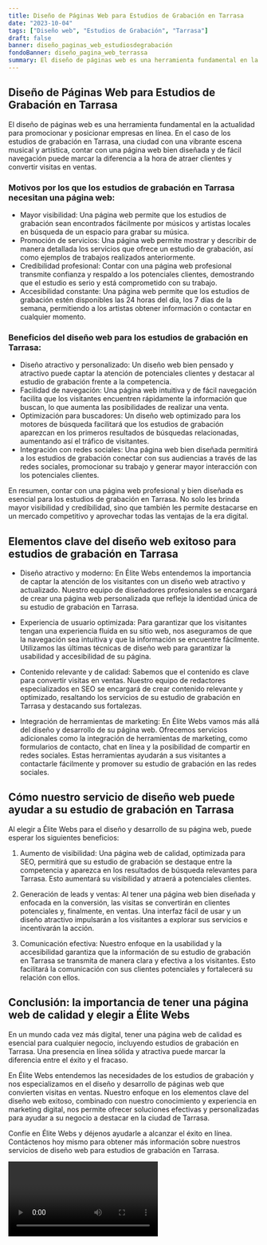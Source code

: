 ```yaml
---
title: Diseño de Páginas Web para Estudios de Grabación en Tarrasa
date: "2023-10-04"
tags: ["Diseño web", "Estudios de Grabación", "Tarrasa"]
draft: false
banner: diseño_paginas_web_estudiosdegrabación
fondoBanner: diseño_pagina_web_terrassa
summary: El diseño de páginas web es una herramienta fundamental en la actualidad para promocionar y posicionar empresas en línea. En el caso de los estudios de grabación en Tarrasa, una ciudad con una vibrante escena musical y artística, contar con una página web bien diseñada y de fácil navegación puede marcar la diferencia a la hora de atraer clientes y convertir visitas en ventas.
---
```



## Diseño de Páginas Web para Estudios de Grabación en Tarrasa

El diseño de páginas web es una herramienta fundamental en la actualidad para promocionar y posicionar empresas en línea. En el caso de los estudios de grabación en Tarrasa, una ciudad con una vibrante escena musical y artística, contar con una página web bien diseñada y de fácil navegación puede marcar la diferencia a la hora de atraer clientes y convertir visitas en ventas.

### Motivos por los que los estudios de grabación en Tarrasa necesitan una página web:

- Mayor visibilidad: Una página web permite que los estudios de grabación sean encontrados fácilmente por músicos y artistas locales en búsqueda de un espacio para grabar su música.
- Promoción de servicios: Una página web permite mostrar y describir de manera detallada los servicios que ofrece un estudio de grabación, así como ejemplos de trabajos realizados anteriormente.
- Credibilidad profesional: Contar con una página web profesional transmite confianza y respaldo a los potenciales clientes, demostrando que el estudio es serio y está comprometido con su trabajo.
- Accesibilidad constante: Una página web permite que los estudios de grabación estén disponibles las 24 horas del día, los 7 días de la semana, permitiendo a los artistas obtener información o contactar en cualquier momento.

### Beneficios del diseño web para los estudios de grabación en Tarrasa:

- Diseño atractivo y personalizado: Un diseño web bien pensado y atractivo puede captar la atención de potenciales clientes y destacar al estudio de grabación frente a la competencia.
- Facilidad de navegación: Una página web intuitiva y de fácil navegación facilita que los visitantes encuentren rápidamente la información que buscan, lo que aumenta las posibilidades de realizar una venta.
- Optimización para buscadores: Un diseño web optimizado para los motores de búsqueda facilitará que los estudios de grabación aparezcan en los primeros resultados de búsquedas relacionadas, aumentando así el tráfico de visitantes.
- Integración con redes sociales: Una página web bien diseñada permitirá a los estudios de grabación conectar con sus audiencias a través de las redes sociales, promocionar su trabajo y generar mayor interacción con los potenciales clientes.

En resumen, contar con una página web profesional y bien diseñada es esencial para los estudios de grabación en Tarrasa. No solo les brinda mayor visibilidad y credibilidad, sino que también les permite destacarse en un mercado competitivo y aprovechar todas las ventajas de la era digital.

<GifSeo />

<Cta />

## Elementos clave del diseño web exitoso para estudios de grabación en Tarrasa

- Diseño atractivo y moderno: En Élite Webs entendemos la importancia de captar la atención de los visitantes con un diseño web atractivo y actualizado. Nuestro equipo de diseñadores profesionales se encargará de crear una página web personalizada que refleje la identidad única de su estudio de grabación en Tarrasa.

- Experiencia de usuario optimizada: Para garantizar que los visitantes tengan una experiencia fluida en su sitio web, nos aseguramos de que la navegación sea intuitiva y que la información se encuentre fácilmente. Utilizamos las últimas técnicas de diseño web para garantizar la usabilidad y accesibilidad de su página.

- Contenido relevante y de calidad: Sabemos que el contenido es clave para convertir visitas en ventas. Nuestro equipo de redactores especializados en SEO se encargará de crear contenido relevante y optimizado, resaltando los servicios de su estudio de grabación en Tarrasa y destacando sus fortalezas.

- Integración de herramientas de marketing: En Élite Webs vamos más allá del diseño y desarrollo de su página web. Ofrecemos servicios adicionales como la integración de herramientas de marketing, como formularios de contacto, chat en línea y la posibilidad de compartir en redes sociales. Estas herramientas ayudarán a sus visitantes a contactarle fácilmente y promover su estudio de grabación en las redes sociales.

## Cómo nuestro servicio de diseño web puede ayudar a su estudio de grabación en Tarrasa

Al elegir a Élite Webs para el diseño y desarrollo de su página web, puede esperar los siguientes beneficios:

1. Aumento de visibilidad: Una página web de calidad, optimizada para SEO, permitirá que su estudio de grabación se destaque entre la competencia y aparezca en los resultados de búsqueda relevantes para Tarrasa. Esto aumentará su visibilidad y atraerá a potenciales clientes.

2. Generación de leads y ventas: Al tener una página web bien diseñada y enfocada en la conversión, las visitas se convertirán en clientes potenciales y, finalmente, en ventas. Una interfaz fácil de usar y un diseño atractivo impulsarán a los visitantes a explorar sus servicios e incentivarán la acción.

3. Comunicación efectiva: Nuestro enfoque en la usabilidad y la accesibilidad garantiza que la información de su estudio de grabación en Tarrasa se transmita de manera clara y efectiva a los visitantes. Esto facilitará la comunicación con sus clientes potenciales y fortalecerá su relación con ellos.

## Conclusión: la importancia de tener una página web de calidad y elegir a Élite Webs

En un mundo cada vez más digital, tener una página web de calidad es esencial para cualquier negocio, incluyendo estudios de grabación en Tarrasa. Una presencia en línea sólida y atractiva puede marcar la diferencia entre el éxito y el fracaso.

En Élite Webs entendemos las necesidades de los estudios de grabación y nos especializamos en el diseño y desarrollo de páginas web que convierten visitas en ventas. Nuestro enfoque en los elementos clave del diseño web exitoso, combinado con nuestro conocimiento y experiencia en marketing digital, nos permite ofrecer soluciones efectivas y personalizadas para ayudar a su negocio a destacar en la ciudad de Tarrasa.

Confíe en Élite Webs y déjenos ayudarle a alcanzar el éxito en línea. Contáctenos hoy mismo para obtener más información sobre nuestros servicios de diseño web para estudios de grabación en Tarrasa.

<Video />

<CtaBot job="Estudios de Grabación" city="Tarrasa" />

<Gmaps query="Tarrasa+españa+maps" />
